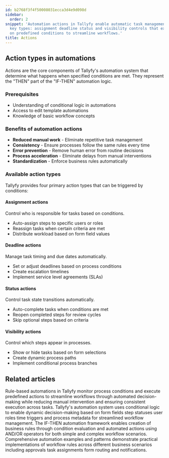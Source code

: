 ```yaml
---
id: b2768f3f4f50008031ecca3d4e9d098d
sidebar:
  order: 2
snippet: 'Automation actions in Tallyfy enable automatic task management through four
  key types: assignment deadline status and visibility controls that execute based
  on predefined conditions to streamline workflows.'
title: Actions
---
```


## Action types in automations

Actions are the core components of Tallyfy's automation system that determine what happens when specified conditions are met. They represent the "THEN" part of the "IF-THEN" automation logic.

### Prerequisites
- Understanding of conditional logic in automations
- Access to edit template automations
- Knowledge of basic workflow concepts

### Benefits of automation actions
- **Reduced manual work** - Eliminate repetitive task management
- **Consistency** - Ensure processes follow the same rules every time
- **Error prevention** - Remove human error from routine decisions
- **Process acceleration** - Eliminate delays from manual interventions
- **Standardization** - Enforce business rules automatically

### Available action types

Tallyfy provides four primary action types that can be triggered by conditions:

#### Assignment actions
Control who is responsible for tasks based on conditions.
- Auto-assign steps to specific users or roles
- Reassign tasks when certain criteria are met
- Distribute workload based on form field values

#### Deadline actions
Manage task timing and due dates automatically.
- Set or adjust deadlines based on process conditions
- Create escalation timelines
- Implement service level agreements (SLAs)

#### Status actions
Control task state transitions automatically.
- Auto-complete tasks when conditions are met
- Reopen completed steps for review cycles
- Skip optional steps based on criteria

#### Visibility actions
Control which steps appear in processes.
- Show or hide tasks based on form selections
- Create dynamic process paths
- Implement conditional process branches


<PageTree />


## Related articles
<CardGrid>
<LinkTitleCard header="<b>Templates > Automations</b>" href="/products/pro/documenting/templates/automations/" > Rule-based automations in Tallyfy monitor process conditions and execute predefined actions to streamline workflows through automated decision-making while reducing manual intervention and ensuring consistent execution across tasks. </LinkTitleCard>
<LinkTitleCard header="<b>Automations > Conditionals</b>" href="/products/pro/documenting/templates/automations/conditionals/" > Tallyfy's automation system uses conditional logic to enable dynamic decision-making based on form fields step statuses user roles time triggers and process metadata for streamlined workflow management. </LinkTitleCard>
<LinkTitleCard header="<b>Automations > Logic operations Explained</b>" href="/products/pro/documenting/templates/automations/logic-explained/" > The IF-THEN automation framework enables creation of business rules through condition evaluation and automated actions using AND/OR operators for both simple and complex workflow scenarios. </LinkTitleCard>
<LinkTitleCard header="<b>Automations > Examples</b>" href="/products/pro/documenting/templates/automations/examples/" > Comprehensive automation examples and patterns demonstrate practical implementations of workflow rules across different business scenarios including approvals task assignments form routing and notifications. </LinkTitleCard>
</CardGrid>
